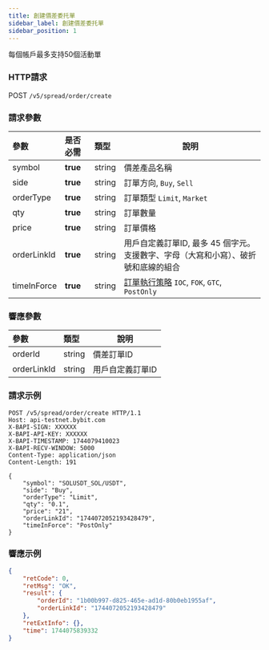```yaml
---
title: 創建價差委托單
sidebar_label: 創建價差委托單
sidebar_position: 1
---
```

每個帳戶最多支持50個活動單

### HTTP請求
POST `/v5/spread/order/create`

### 請求參數
| 參數 | 是否必需 | 類型 | 說明|
|:----- |:-------|:-----|------ |
|symbol |**true** |string |價差產品名稱|
|side |**true** |string |訂單方向, `Buy`, `Sell`|
|orderType |**true** |string |訂單類型 `Limit`, `Market`|
|qty |**true** |string |訂單數量|
|price |**true** |string |訂單價格|
|orderLinkId |**true** |string |用戶自定義訂單ID, 最多 45 個字元。支援數字、字母（大寫和小寫）、破折號和底線的組合|
|timeInForce |**true** |string |[訂單執行策略](https://www.bybit.com/en/help-center/article/What-Are-Time-In-Force-TIF-GTC-IOC-FOK) `IOC`, `FOK`, `GTC`, `PostOnly`|

### 響應參數
| 參數 | 類型 | 說明|
|:----- |:-----|----- |
|orderId |string |價差訂單ID|
|orderLinkId |string |用戶自定義訂單ID|

### 請求示例

```http
POST /v5/spread/order/create HTTP/1.1
Host: api-testnet.bybit.com
X-BAPI-SIGN: XXXXXX
X-BAPI-API-KEY: XXXXXX
X-BAPI-TIMESTAMP: 1744079410023
X-BAPI-RECV-WINDOW: 5000
Content-Type: application/json
Content-Length: 191

{
    "symbol": "SOLUSDT_SOL/USDT",
    "side": "Buy",
    "orderType": "Limit",
    "qty": "0.1",
    "price": "21",
    "orderLinkId": "1744072052193428479",
    "timeInForce": "PostOnly"
}
```

### 響應示例
```json
{
    "retCode": 0,
    "retMsg": "OK",
    "result": {
        "orderId": "1b00b997-d825-465e-ad1d-80b0eb1955af",
        "orderLinkId": "1744072052193428479"
    },
    "retExtInfo": {},
    "time": 1744075839332
}
```